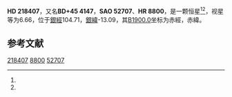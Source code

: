 {{Starbox begin
| name = HD 218407
}}
{{Starbox observe
| epoch = [[J2000.0|J2000.0]]
| constell = {{星座名待查}}<ref name=SIMBAD>{{cite web
 | url=http://simbad.u-strasbg.fr/simbad/sim-id?Ident=HR+8800
 | title=Pulsating variable Star
 | publisher=Centre de Données astronomiques de Strasbourg
 | work=SIMBAD
 | accessdate=2012-07-13
 | archive-date=2016-03-17
 | archive-url=https://web.archive.org/web/20160317130221/http://simbad.u-strasbg.fr/simbad/sim-id?Ident=HR+8800
 | dead-url=no
 }}</ref><ref name=DATA>{{cite web
 | url=http://vizier.u-strasbg.fr/viz-bin/VizieR-5?-out.add=.&-source=5050&-corr=PK=HR&-out.max=9999&HR=8800
 | title=VizieR Detailed Page
 | accessdate=2012-07-13
 | archive-date=2016-03-04
 | archive-url=https://web.archive.org/web/20160304222358/http://vizier.u-strasbg.fr/viz-bin/VizieR-5?-out.add=.&-source=5050&-corr=PK=HR&-out.max=9999&HR=8800
 | dead-url=no
 }}</ref>
| 星官 = 
| ra = {{RA|23|7|18.1}}<ref name=SIMBAD /><ref name=DATA />
| dec = {{DEC|+46|4|5}}<ref name=SIMBAD /><ref name=DATA />
| appmag_v = 6.66<ref name=SIMBAD /><ref name=DATA />
}}
{{Starbox character
| class = B2V<ref name=SIMBAD /><ref name=DATA />
| b-v = -0.05<ref name=SIMBAD /><ref name=DATA />
| u-b = -0.68<ref name=SIMBAD /><ref name=DATA />
| r-i = <ref name=SIMBAD /><ref name=DATA />
| variable = 
}}
{{Starbox astrometry
| radial_v = -0.68
| prop_mo_ra = -15
| parallax = 
| p_error = 
}}
{{Starbox catalog
| names =BD+45 4147，[[SAO星表|SAO]] 52707，[[HD星表|HD]] 218407，[[HR星表|HR]] 8800}}
{{Starbox reference |Simbad=HR+8800}}
{{Starbox end}}

'''HD 218407'''，又名'''BD+45 4147'''，'''SAO 52707'''、'''HR 8800'''，是一颗恒星<ref name=SIMBAD /><ref name=DATA />，视星等为6.66，位于[[銀道座標系|銀經]]104.71，[[銀道座標系|銀緯]]-13.09，其[[B1900.0|B1900.0]]坐标为赤經{{RA|23|2|43.3}}，赤緯{{DEC|+45|-13.09|38}}。

== 参考文献 ==
{{reflist}}

{{star-stub}}

[[Category:HD和HDE天體|218407]]
[[Category:HR天體|8800]]
[[Category:SAO天體|52707]]